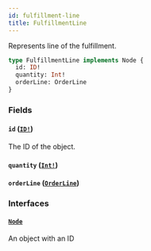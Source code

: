 ```yaml
---
id: fulfillment-line
title: FulfillmentLine
---
```


Represents line of the fulfillment.

```graphql
type FulfillmentLine implements Node {
  id: ID!
  quantity: Int!
  orderLine: OrderLine
}
```

### Fields

#### `id` ([`ID!`](../../../developer/api-reference/scalars/id))

The ID of the object.

#### `quantity` ([`Int!`](../../../developer/api-reference/scalars/int))

#### `orderLine` ([`OrderLine`](../../../developer/api-reference/objects/order-line))

### Interfaces

#### [`Node`](../../../developer/api-reference/interfaces/node)

An object with an ID
